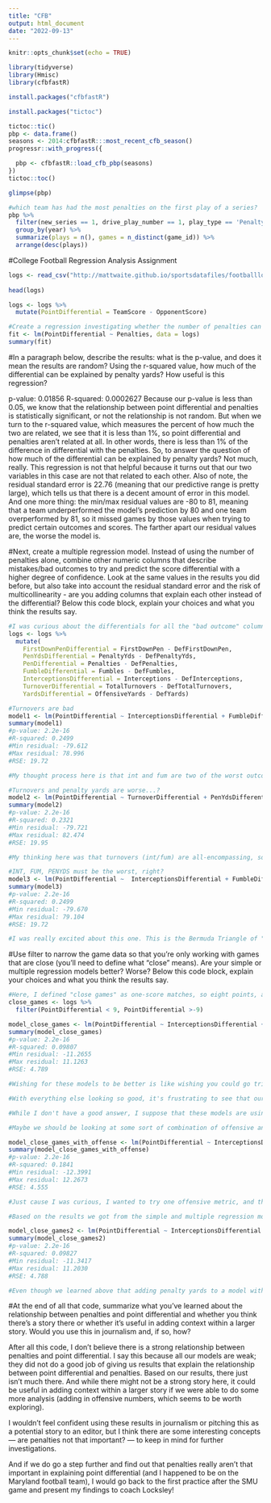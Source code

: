 ```yaml
---
title: "CFB"
output: html_document
date: "2022-09-13"
---
```


```r
knitr::opts_chunk$set(echo = TRUE)
```

```r
library(tidyverse)
library(Hmisc)
library(cfbfastR)
```

```r
install.packages("cfbfastR")
```

```r
install.packages("tictoc")
```

```r
tictoc::tic()
pbp <- data.frame()
seasons <- 2014:cfbfastR:::most_recent_cfb_season()
progressr::with_progress({

  pbp <- cfbfastR::load_cfb_pbp(seasons)
})
tictoc::toc()
```

```r
glimpse(pbp)
```

```r
#which team has had the most penalties on the first play of a series?
pbp %>%
  filter(new_series == 1, drive_play_number == 1, play_type == 'Penalty', down == 1) %>%
  group_by(year) %>%
  summarize(plays = n(), games = n_distinct(game_id)) %>%
  arrange(desc(plays))
```

#College Football Regression Analysis Assignment

```r
logs <- read_csv("http://mattwaite.github.io/sportsdatafiles/footballlogs1121.csv")
  
head(logs)

logs <- logs %>%
  mutate(PointDifferential = TeamScore - OpponentScore)

#Create a regression investigating whether the number of penalties can predict the score differential.
fit <- lm(PointDifferential ~ Penalties, data = logs)
summary(fit)
```
  
#In a paragraph below, describe the results: what is the p-value, and does it mean the results are random? Using the r-squared value, how much of the differential can be explained by penalty yards? How useful is this regression?

p-value: 0.01856
R-squared: 0.0002627 
Because our p-value is less than 0.05, we know that the relationship between point differential and penalties is statistically significant, or not the relationship is not random. But when we turn to the r-squared value, which measures the percent of how much the two are related, we see that it is less than 1%, so point differential and penalties aren't related at all. In other words, there is less than 1% of the difference in differential with the penalties. So, to answer the question of how much of the differential can be explained by penalty yards? Not much, really. This regression is not that helpful because it turns out that our two variables in this case are not that related to each other. Also of note, the residual standard error is 22.76 (meaning that our predictive range is pretty large), which tells us that there is a decent amount of error in this model. And one more thing: the min/max residual values are -80 to 81, meaning that a team underperformed the model's prediction by 80 and one team overperformed by 81, so it missed games by those values when trying to predict certain outcomes and scores. The farther apart our residual values are, the worse the model is.

#Next, create a multiple regression model. Instead of using the number of penalties alone, combine other numeric columns that describe mistakes/bad outcomes to try and predict the score differential with a higher degree of confidence. Look at the same values in the results you did before, but also take into account the residual standard error and the risk of multicollinearity - are you adding columns that explain each other instead of the differential? Below this code block, explain your choices and what you think the results say.

```r
#I was curious about the differentials for all the "bad outcome" columns.
logs <- logs %>%
  mutate(
    FirstDownPenDifferential = FirstDownPen - DefFirstDownPen,
    PenYdsDifferential = PenaltyYds - DefPenaltyYds,
    PenDifferential = Penalties - DefPenalties,
    FumbleDifferential = Fumbles - DefFumbles,
    InterceptionsDifferential = Interceptions - DefInterceptions,
    TurnoverDifferential = TotalTurnovers - DefTotalTurnovers,
    YardsDifferential = OffensiveYards - DefYards)

#Turnovers are bad
model1 <- lm(PointDifferential ~ InterceptionsDifferential + FumbleDifferential, data=logs)
summary(model1)
#p-value: 2.2e-16
#R-squared: 0.2499 
#Min residual: -79.612
#Max residual: 78.996
#RSE: 19.72

#My thought process here is that int and fum are two of the worst outcomes you can have, so they must be related to point differential. I didn't throw in turnover differential because it stands to reason that TO are made up of int and fum. In other words, having a model with all three would just be adding columns that explain each other instead of the differential. What I learned: Our p-value shows that this is not random, and our r-squared predicts about a quarter of the the factors that impact point differential can be attributed to int and fum. Where we get into trouble is with the min/max residuals and RSE. the m/m values are really far apart, and we have a large range of residual standard error. So while the thought behind this model was sound, it isn't the strongest.

#Turnovers and penalty yards are worse...?
model2 <- lm(PointDifferential ~ TurnoverDifferential + PenYdsDifferential, data=logs)
summary(model2)
#p-value: 2.2e-16
#R-squared: 0.2321 
#Min residual: -79.721
#Max residual: 82.474
#RSE: 19.95

#My thinking here was that turnovers (int/fum) are all-encompassing, so pairing that with penalty yards (another total) would cover all the major parts of "bad outcomes." Similarly to model1, model2 tells us that the relationship btwn the two is not random and that there is about a 25% predicted outcome of TO and penalty yards when looking at point differential. Again, though, our m/m residual values are super far apart and the RSE is also almost 20. So, yet again, solid thinking doesn't quite pan out here.

#INT, FUM, PENYDS must be the worst, right?
model3 <- lm(PointDifferential ~  InterceptionsDifferential + FumbleDifferential + PenYdsDifferential, data=logs)
summary(model3)
#p-value: 2.2e-16
#R-squared: 0.2499 
#Min residual: -79.670
#Max residual: 79.104
#RSE: 19.72

#I was really excited about this one. This is the Bermuda Triangle of "bad outcomes." I mean, c'mon! Certainly int + fum + penyards is a deadly outcome, so this must be predictive of point differential. Sadly, though, model3 looks a lot like models one and two. It's not random, has a 25% r-squared value, large residuals and a pretty crummy RSE. One thing to point out here, and although I joked about it up top, I was really surprised this model wasn't more revealing. Reason says that this combination should have an impact on point differential, so it's weird that it looks a lot like our previous models. Now, it is similar in code to model1, but I thought adding in penalty yards would have a greater effect than it did. Almost all the numbers are identical. Looking at that, it looks like penalty yards don't add that much more to our model. And while I don't think this means penalty yards are inconsequential when looking at point differential, it is curious that its impact was negligible when paired with int/fum. 
```

#Use filter to narrow the game data so that you're only working with games that are close (you'll need to define what "close" means). Are your simple or multiple regression models better? Worse? Below this code block, explain your choices and what you think the results say.

```r
#Here, I defined "close games" as one-score matches, so eight points, assuming a team scored a touchdown and converted the two-point try.
close_games <- logs %>%
  filter(PointDifferential < 9, PointDifferential >-9)

model_close_games <- lm(PointDifferential ~ InterceptionsDifferential + FumbleDifferential, data=close_games)
summary(model_close_games)
#p-value: 2.2e-16
#R-squared: 0.09807 
#Min residual: -11.2655
#Max residual: 11.1263
#RSE: 4.789

#Wishing for these models to be better is like wishing you could go trick-or-treating as a 25-year-old. When we filtered for "close games" — defined above — using int/fum to see the explain point differential, we saw that the outcome wasn't random, our RSE dropped from 20 to four, so that was super encouraging, and we saw that the min/max residual values had gone from a 150-point gap to a 22-point gap. This is looking pretty good (giddy excitement builds). But then we go and look at our r-squared value and see that it comes in at only 10% :-(. Darn it! 

#With everything else looking so good, it's frustrating to see that our r-value is lower than our other models. Reason says that int/fum should be super important in close games. In some cases, a turnover might be the difference in a "close game," so why is it that this model only explains 10% of point differential? 

#While I don't have a good answer, I suppose that these models are using all the "bad outcomes" to try and predict point differential, and it's entirely possible that we need to include offensive metrics as well. Maybe a combination of boneheaded plays on defense and languid offense negatively impacts point differential, or perhaps if you have Carson Wentz hurling the ball to Terry McLaurin (on a good day) combined with what Washington's defense is supposed to be, point differential will be positively impacted. 

#Maybe we should be looking at some sort of combination of offensive and defensive metrics. Football is won on both sides of the ball, after all. 

model_close_games_with_offense <- lm(PointDifferential ~ InterceptionsDifferential + FumbleDifferential + YardsDifferential, data=close_games)
summary(model_close_games_with_offense)
#p-value: 2.2e-16
#R-squared: 0.1841 
#Min residual: -12.3991
#Max residual: 12.2673
#RSE: 4.555

#Just cause I was curious, I wanted to try one offensive metric, and the early return seem to indicate that adding offensive stats might help our model. This one looks similar to our other model_close_game models, but the r-value doubled, almosst ten points, so maybe there is something there.

#Based on the results we got from the simple and multiple regression models, the multiple regression models are stronger. At least in the multiple regression models our r-value was a somewhat significant number. In the single regression model, our r-squared was below 1%...yikes. In terms of which of the multiple regression models was best, the model_close_game models seemed to be a bit better than models one, two and three. I say this because while the r-value wasn't as good, our residual values and RSE were drastically improved, meaning there was less error in our model, even though it explained less of the total of point differential.

model_close_games2 <- lm(PointDifferential ~ InterceptionsDifferential + FumbleDifferential + PenYdsDifferential, data=close_games)
summary(model_close_games2)
#p-value: 2.2e-16
#R-squared: 0.09827 
#Min residual: -11.3417
#Max residual: 11.2030
#RSE: 4.788

#Even though we learned above that adding penalty yards to a model with int/fum doesn't really do much, like Mr. Run The Ball guy, I wanted to test it out jsut to be sure. And sure enough, we get almost identical numbers to model_close_games. Nothing more to add here, folks.
```

#At the end of all that code, summarize what you've learned about the relationship between penalties and point differential and whether you think there's a story there or whether it's useful in adding context within a larger story. Would you use this in journalism and, if so, how?

After all this code, I don't believe there is a strong relationship between penalties and point differential. I say this because all our models are weak; they did not do a good job of giving us results that explain the relationship between point differential and penalties. Based on our results, there just isn't much there. And while there might not be a strong story here, it could be useful in adding context within a larger story if we were able to do some more analysis (adding in offensive numbers, which seems to be worth exploring). 

I wouldn't feel confident using these results in journalism or pitching this as a potential story to an editor, but I think there are some interesting concepts — are penalties not that important? — to keep in mind for further investigations. 

And if we do go a step further and find out that penalties really aren't that important in explaining point differential (and I happened to be on the Maryland football team), I would go back to the first practice after the SMU game and present my findings to coach Locksley!





